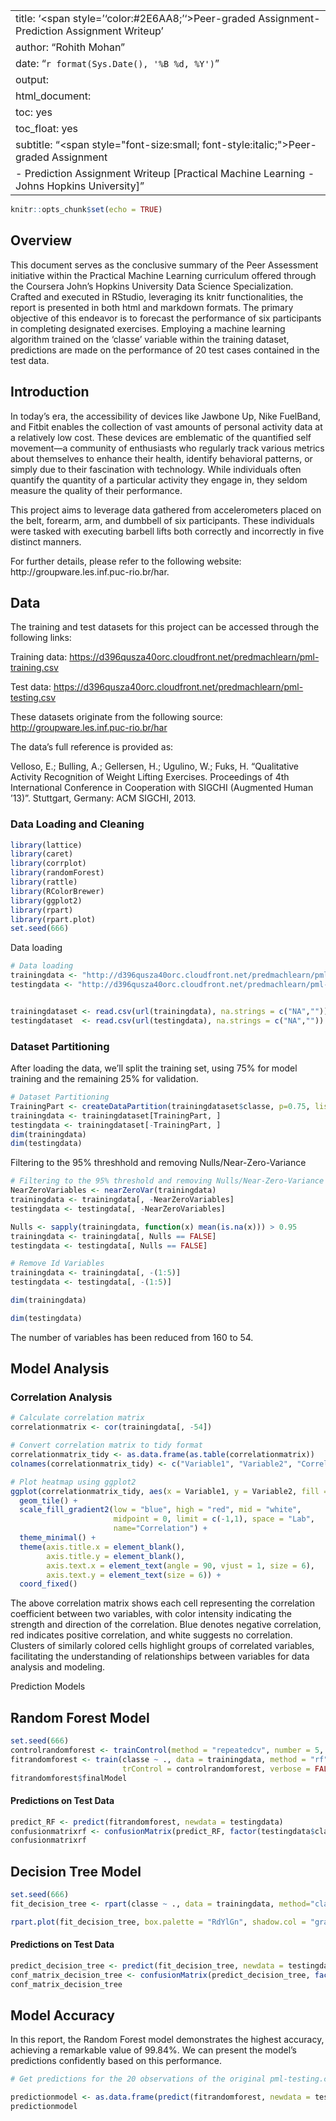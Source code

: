 
---
title: '<span style=''color:#2E6AA8;''>Peer-graded Assignment- Prediction Assignment Writeup</span>'
author: "Rohith Mohan"
date: "`r format(Sys.Date(), '%B %d, %Y')`"
output:
  html_document:
    toc: yes
    toc_float: yes
subtitle: "<span style=\"font-size:small; font-style:italic;\">Peer-graded Assignment
  - Prediction Assignment Writeup  [Practical Machine Learning - Johns Hopkins University]</span>"
---

```{r setup, include=FALSE}
knitr::opts_chunk$set(echo = TRUE)
```
## Overview
This document serves as the conclusive summary of the Peer Assessment initiative within the Practical Machine Learning curriculum offered through the Coursera John's Hopkins University Data Science Specialization. Crafted and executed in RStudio, leveraging its knitr functionalities, the report is presented in both html and markdown formats. The primary objective of this endeavor is to forecast the performance of six participants in completing designated exercises. Employing a machine learning algorithm trained on the 'classe' variable within the training dataset, predictions are made on the performance of 20 test cases contained in the test data.

## Introduction
In today's era, the accessibility of devices like Jawbone Up, Nike FuelBand, and Fitbit enables the collection of vast amounts of personal activity data at a relatively low cost. These devices are emblematic of the quantified self movement—a community of enthusiasts who regularly track various metrics about themselves to enhance their health, identify behavioral patterns, or simply due to their fascination with technology. While individuals often quantify the quantity of a particular activity they engage in, they seldom measure the quality of their performance. 

This project aims to leverage data gathered from accelerometers placed on the belt, forearm, arm, and dumbbell of six participants. These individuals were tasked with executing barbell lifts both correctly and incorrectly in five distinct manners.

For further details, please refer to the following website: http://groupware.les.inf.puc-rio.br/har.


## Data

The training and test datasets for this project can be accessed through the following links:

Training data: [https://d396qusza40orc.cloudfront.net/predmachlearn/pml-training.csv](https://d396qusza40orc.cloudfront.net/predmachlearn/pml-training.csv)

Test data: [https://d396qusza40orc.cloudfront.net/predmachlearn/pml-testing.csv](https://d396qusza40orc.cloudfront.net/predmachlearn/pml-testing.csv)

These datasets originate from the following source: [http://groupware.les.inf.puc-rio.br/har](http://groupware.les.inf.puc-rio.br/har)

The data's full reference is provided as:

Velloso, E.; Bulling, A.; Gellersen, H.; Ugulino, W.; Fuks, H. “Qualitative Activity Recognition of Weight Lifting Exercises. Proceedings of 4th International Conference in Cooperation with SIGCHI (Augmented Human ’13)”. Stuttgart, Germany: ACM SIGCHI, 2013.



### Data Loading and Cleaning
```{r warning=FALSE, error=FALSE, message=FALSE}
library(lattice)
library(caret)
library(corrplot)
library(randomForest)
library(rattle)
library(RColorBrewer)
library(ggplot2)
library(rpart)
library(rpart.plot)
set.seed(666)
```
Data loading
```{r}

# Data loading
trainingdata <- "http://d396qusza40orc.cloudfront.net/predmachlearn/pml-training.csv"
testingdata <- "http://d396qusza40orc.cloudfront.net/predmachlearn/pml-testing.csv"


trainingdataset <- read.csv(url(trainingdata), na.strings = c("NA",""))
testingdataset  <- read.csv(url(testingdata), na.strings = c("NA",""))
```

### Dataset Partitioning

After loading the data, we'll split the training set, using 75% for model training and the remaining 25% for validation.

```{r}
# Dataset Partitioning
TrainingPart <- createDataPartition(trainingdataset$classe, p=0.75, list=FALSE)
trainingdata <- trainingdataset[TrainingPart, ]
testingdata <- trainingdataset[-TrainingPart, ]
dim(trainingdata)
dim(testingdata)
```
Filtering to the 95% threshhold and removing Nulls/Near-Zero-Variance
```{r}
# Filtering to the 95% threshold and removing Nulls/Near-Zero-Variance
NearZeroVariables <- nearZeroVar(trainingdata)
trainingdata <- trainingdata[, -NearZeroVariables]
testingdata <- testingdata[, -NearZeroVariables]

Nulls <- sapply(trainingdata, function(x) mean(is.na(x))) > 0.95
trainingdata <- trainingdata[, Nulls == FALSE]
testingdata <- testingdata[, Nulls == FALSE]

# Remove Id Variables
trainingdata <- trainingdata[, -(1:5)]
testingdata <- testingdata[, -(1:5)]

dim(trainingdata)

dim(testingdata)
```
The number of variables has been reduced from 160 to 54.

## Model Analysis

### Correlation Analysis

```{r}
# Calculate correlation matrix
correlationmatrix <- cor(trainingdata[, -54])

# Convert correlation matrix to tidy format
correlationmatrix_tidy <- as.data.frame(as.table(correlationmatrix))
colnames(correlationmatrix_tidy) <- c("Variable1", "Variable2", "Correlation")

# Plot heatmap using ggplot2
ggplot(correlationmatrix_tidy, aes(x = Variable1, y = Variable2, fill = Correlation)) +
  geom_tile() +
  scale_fill_gradient2(low = "blue", high = "red", mid = "white", 
                       midpoint = 0, limit = c(-1,1), space = "Lab", 
                       name="Correlation") +
  theme_minimal() +
  theme(axis.title.x = element_blank(), 
        axis.title.y = element_blank(),  
        axis.text.x = element_text(angle = 90, vjust = 1, size = 6),  
        axis.text.y = element_text(size = 6)) +  
  coord_fixed()

```



The above correlation matrix shows each cell representing the correlation coefficient 
between two variables, with color intensity indicating the strength and direction of the 
correlation. Blue denotes negative correlation, red indicates positive correlation, and 
white suggests no correlation. Clusters of similarly colored cells highlight groups of 
correlated variables, facilitating the understanding of relationships between variables 
for data analysis and modeling.

Prediction Models

## Random Forest Model
```{r}
set.seed(666)
controlrandomforest <- trainControl(method = "repeatedcv", number = 5, repeats = 2)
fitrandomforest <- train(classe ~ ., data = trainingdata, method = "rf",
                         trControl = controlrandomforest, verbose = FALSE)
fitrandomforest$finalModel

```

#### Predictions on Test Data
```{r}
predict_RF <- predict(fitrandomforest, newdata = testingdata)
confusionmatrixrf <- confusionMatrix(predict_RF, factor(testingdata$classe))
confusionmatrixrf

```

## Decision Tree Model
```{r}
set.seed(666)
fit_decision_tree <- rpart(classe ~ ., data = trainingdata, method="class")

rpart.plot(fit_decision_tree, box.palette = "RdYlGn", shadow.col = "gray")
```


#### Predictions on Test Data
```{r}
predict_decision_tree <- predict(fit_decision_tree, newdata = testingdata, type="class")
conf_matrix_decision_tree <- confusionMatrix(predict_decision_tree, factor(testingdata$classe))
conf_matrix_decision_tree

```

## Model Accuracy
In this report, the Random Forest model demonstrates the highest accuracy, achieving a remarkable value of 99.84%. We can present the model's predictions confidently based on this performance.

```{r}
# Get predictions for the 20 observations of the original pml-testing.csv

predictionmodel <- as.data.frame(predict(fitrandomforest, newdata = testingdataset))
predictionmodel
```

